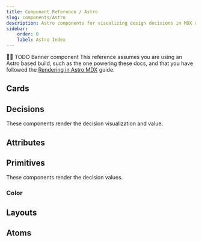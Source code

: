```yaml
---
title: Component Reference / Astro
slug: components/Astro
description: Astro components for visualizing design decisions in MDX docs.
sidebar:
    order: 0
    label: Astro Index
---
```



🚧🚧 TODO Banner component
This reference assumes you are using an Astro based build,
such as the one powering these docs, and that you have followed
the [Rendering in Astro MDX](/guides/documenting-design-decisions-with-astro-and-mdx) guide.

## Cards

<LinkCard href="/components/Astro/Cards/show-decision-card" title="ShowDecisionCard" />

## Decisions

These components render the decision visualization and value.

<LinkCard href="/components/Astro/Decisions/show-decision" title="ShowDecision" />
<LinkCard href="/components/Astro/Decisions/color" title="Color Decisions" />

## Attributes

<LinkCard href="/components/Astro/Attributes/show-decision-model" title="ShowDecisionModel" />
<LinkCard href="/components/Astro/Attributes/show-decision-params" title="ShowDecisionParams" />
<LinkCard
    href="/components/Astro/Attributes/show-decision-description"
    title="ShowDecisionDescription"
/>
<LinkCard href="/components/Astro/Attributes/show-decision-contexts" title="ShowDecisionContexts" />
<LinkCard href="/components/Astro/Attributes/show-decision-usage" title="ShowDecisionUsage" />
<LinkCard href="/components/Astro/Attributes/show-decision-data" title="ShowDecisionData" />

## Primitives

These components render the decision values.

### Color

<LinkCard href="/components/Astro/Primitives/color" title="Color Values" />

## Layouts

<LinkCard href="/components/Astro/Layouts/decision-card" title="DecisionCardLayout" />

## Atoms

<LinkCard href="/components/Astro/Viz/color-viz" title="ColorViz" />
<LinkCard href="/components/Astro/Viz/space-viz" title="SpaceViz" />
